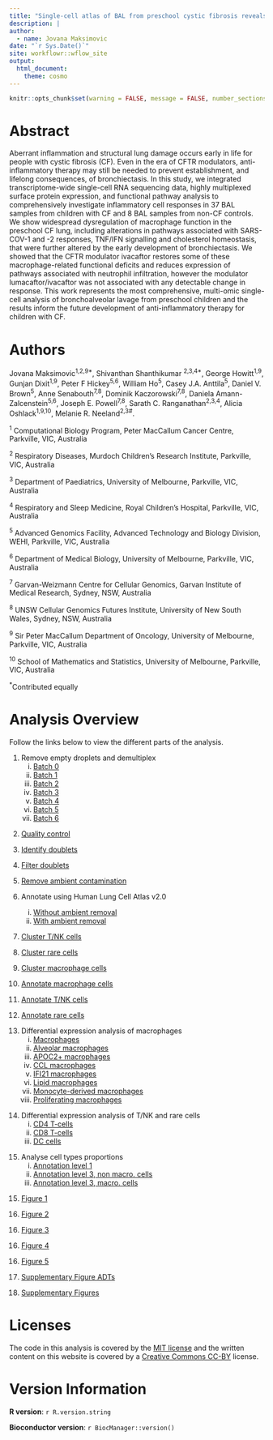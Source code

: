 ```yaml
---
title: "Single-cell atlas of BAL from preschool cystic fibrosis reveals key inflammatory pathways modified by ivacaftor in the early life lung"
description: |
author:
  - name: Jovana Maksimovic
date: "`r Sys.Date()`"
site: workflowr::wflow_site
output:
  html_document: 
    theme: cosmo
---
```


```r
knitr::opts_chunk$set(warning = FALSE, message = FALSE, number_sections = FALSE)
```


# Abstract {-}

Aberrant inflammation and structural lung damage occurs early in life for people with cystic fibrosis (CF). Even in the era of CFTR modulators, anti-inflammatory therapy may still be needed to prevent establishment, and lifelong consequences, of bronchiectasis. In this study, we integrated transcriptome-wide single-cell RNA sequencing data, highly multiplexed surface protein expression, and functional pathway analysis to comprehensively investigate inflammatory cell responses in 37 BAL samples from children with CF and 8 BAL samples from non-CF controls. We show widespread dysregulation of macrophage function in the preschool CF lung, including alterations in pathways associated with SARS-COV-1 and -2 responses, TNF/IFN signalling and cholesterol homeostasis, that were further altered by the early development of bronchiectasis. We showed that the CFTR modulator ivacaftor restores some of these macrophage-related functional deficits and reduces expression of pathways associated with neutrophil infiltration, however the modulator lumacaftor/ivacaftor was not associated with any detectable change in response. This work represents the most comprehensive, multi-omic single-cell analysis of bronchoalveolar lavage from preschool children and the results inform the future development of anti-inflammatory therapy for children with CF.

# Authors {-}
Jovana Maksimovic^1,2,9\*^, Shivanthan Shanthikumar ^2,3,4\*^, George Howitt^1,9^, Gunjan Dixit^1,9^, Peter F Hickey^5,6^, William Ho^5^, Casey J.A. Anttila^5^, Daniel V. Brown^5^, Anne Senabouth^7,8^, Dominik Kaczorowski^7,8^, Daniela Amann-Zalcenstein^5,6^, Joseph E. Powell^7,8^, Sarath C. Ranganathan^2,3,4^, Alicia Oshlack^1,9,10^, Melanie R. Neeland^2,3#^.

^1^ Computational Biology Program, Peter MacCallum Cancer Centre, Parkville, VIC, Australia

^2^ Respiratory Diseases, Murdoch Children’s Research Institute, Parkville, VIC, Australia

^3^ Department of Paediatrics, University of Melbourne, Parkville, VIC, Australia

^4^ Respiratory and Sleep Medicine, Royal Children’s Hospital, Parkville, VIC, Australia

^5^ Advanced Genomics Facility, Advanced Technology and Biology Division, WEHI, Parkville, VIC, Australia

^6^ Department of Medical Biology, University of Melbourne, Parkville, VIC, Australia

^7^ Garvan-Weizmann Centre for Cellular Genomics, Garvan Institute of Medical Research, Sydney, NSW, Australia

^8^ UNSW Cellular Genomics Futures Institute, University of New South Wales, Sydney, NSW, Australia

^9^ Sir Peter MacCallum Department of Oncology, University of Melbourne, Parkville, VIC, Australia

^10^ School of Mathematics and Statistics, University of Melbourne, Parkville, VIC, Australia

^\*^Contributed equally

# Analysis Overview {-}

Follow the links below to view the different parts of the analysis. 

1. Remove empty droplets and demultiplex
    i) [Batch 0](01.0_preprocess_batch0.html)
    ii) [Batch 1](01.1_preprocess_batch1.html)
    iii) [Batch 2](01.2_preprocess_batch2.html)
    iv) [Batch 3](01.3_preprocess_batch3.html)
    v) [Batch 4](01.4_preprocess_batch4.html)
    vi) [Batch 5](01.5_preprocess_batch5.html)
    vii) [Batch 6](01.6_preprocess_batch6.html)

<!-- line break -->
2. [Quality control](02.0_quality_control.html)

3. [Identify doublets](03.0_identify_doublets.html)

4. [Filter doublets](04.0_filter_doublets.html)

5. [Remove ambient contamination](05.0_remove_ambient.html)

6. Annotate using Human Lung Cell Atlas v2.0
    i) [Without ambient removal](06.0_azimuth_annotation.html)
    ii) [With ambient removal](06.1_azimuth_annotation_decontx.html)
    
<!-- line break -->
7. [Cluster T/NK cells](07.1_integrate_cluster_t_cells_decontx.html)

8. [Cluster rare cells](08.1_integrate_cluster_other_cells_decontx.html)

9. [Cluster macrophage cells](09.0_integrate_cluster_macro_cells.html)

10. [Annotate macrophage cells](10.0_manual_annotations_macro_cells.html) 

11. [Annotate T/NK cells](11.0_manual_annotations_t_cells_decontx.html)  

12. [Annotate rare cells](12.0_manual_annotations_other_cells.html) 

<!-- line break -->
13. Differential expression analysis of macrophages
    i) [Macrophages](13.0_DGE_analysis_macrophages.html)
    ii) [Alveolar macrophages](13.1_DGE_analysis_macro-alveolar.html)
    iii) [APOC2+ macrophages](13.2_DGE_analysis_macro-APOC2+.html)
    iv) [CCL macrophages](13.3_DGE_analysis_macro-CCL.html)
    v) [IFI21 macrophages](13.4_DGE_analysis_macro-IFI27.html)
    vi) [Lipid macrophages](13.5_DGE_analysis_macro-lipid.html)
    vii) [Monocyte-derived macrophages](13.6_DGE_analysis_macro-monocyte-derived.html)
    viii) [Proliferating macrophages](13.7_DGE_analysis_macro-proliferating.html)

<!-- line break -->
14. Differential expression analysis of T/NK and rare cells
    i) [CD4 T-cells](14.0_DGE_analysis_CD4-T-cells.html) 
    ii) [CD8 T-cells](14.1_DGE_analysis_CD8-T-cells.html)
    iii) [DC cells](14.2_DGE_analysis_DC-cells.html)
    
<!-- line break -->
15. Analyse cell types proportions
    i) [Annotation level 1](15.0_proportions_analysis_ann_level_1.html) 
    ii) [Annotation level 3, non macro. cells](15.1_proportions_analysis_ann_level_3_non-macrophages.html)
    iii) [Annotation level 3, macro. cells](15.2_proportions_analysis_ann_level_3_macrophages.html)

<!-- line break -->
15. [Figure 1](16.0_Figure_1.html)

<!-- line break -->
16. [Figure 2](16.1_Figure_2.html)

<!-- line break -->
16. [Figure 3](16.2_Figure_3.html)

<!-- line break -->
16. [Figure 4](16.3_Figure_4.html)

<!-- line break -->
16. [Figure 5](16.4_Figure_5.html)

<!-- line break -->
17. [Supplementary Figure ADTs](16.5_Supplementary_Figure_ADTs.html)    

<!-- line break -->
18. [Supplementary Figures](16.6_Supplementary_Figures.html)    

<!-- line break -->
<!-- To ensure reproducibility, I had to install these versions of the following packages specifically: Seurat_4.4.0,  SeuratObject_4.1.4, SeuratData_0.2.2 (very specifically this commit "satijalab/seurat-data@d6a8ce61ccb21a3b204f194d07009772c822791d", Azimuth_0.4.6. -->

<!-- As per this issue, https://github.com/satijalab/seurat-object/issues/165, if there is an error running sctransform, remove all relevant packages (and purge if using renv) and then install using the following method exactly, to build from source. -->

<!-- if (!requireNamespace("remotes", quietly = TRUE)) { -->
<!--   install.packages("remotes") -->
<!-- } -->
<!-- options(repos = c("https://satijalab.r-universe.dev", getOption("repos"))) -->
<!-- remotes::install_version("SeuratObject", "4.1.4") -->
<!-- remotes::install_version("Seurat", "4.4.0", upgrade = FALSE) # remotes will try to upgrade SeuratObject to v5, we need to tell it no -->


# Licenses {-}

The code in this analysis is covered by the [MIT license][mit] and the written
content on this website is covered by a [Creative Commons CC-BY][cc] license.


# Version Information  {-}

**R version**: `r R.version.string`

**Bioconductor version**: `r BiocManager::version()`


[mit]: https://choosealicense.com/licenses/mit/ "MIT License"
[cc]: https://choosealicense.com/licenses/cc-by-4.0/ "CC-BY License"

